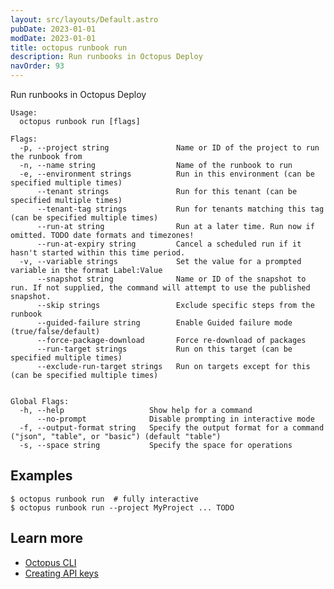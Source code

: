 ```yaml
---
layout: src/layouts/Default.astro
pubDate: 2023-01-01
modDate: 2023-01-01
title: octopus runbook run
description: Run runbooks in Octopus Deploy
navOrder: 93
---
```


Run runbooks in Octopus Deploy

```
Usage:
  octopus runbook run [flags]

Flags:
  -p, --project string               Name or ID of the project to run the runbook from
  -n, --name string                  Name of the runbook to run
  -e, --environment strings          Run in this environment (can be specified multiple times)
      --tenant strings               Run for this tenant (can be specified multiple times)
      --tenant-tag strings           Run for tenants matching this tag (can be specified multiple times)
      --run-at string                Run at a later time. Run now if omitted. TODO date formats and timezones!
      --run-at-expiry string         Cancel a scheduled run if it hasn't started within this time period.
  -v, --variable strings             Set the value for a prompted variable in the format Label:Value
      --snapshot string              Name or ID of the snapshot to run. If not supplied, the command will attempt to use the published snapshot.
      --skip strings                 Exclude specific steps from the runbook
      --guided-failure string        Enable Guided failure mode (true/false/default)
      --force-package-download       Force re-download of packages
      --run-target strings           Run on this target (can be specified multiple times)
      --exclude-run-target strings   Run on targets except for this (can be specified multiple times)


Global Flags:
  -h, --help                   Show help for a command
      --no-prompt              Disable prompting in interactive mode
  -f, --output-format string   Specify the output format for a command ("json", "table", or "basic") (default "table")
  -s, --space string           Specify the space for operations

```

## Examples

<SamplesInstance />

```
$ octopus runbook run  # fully interactive
$ octopus runbook run --project MyProject ... TODO
```

## Learn more

- [Octopus CLI](/docs/octopus-rest-api/cli)
- [Creating API keys](/docs/octopus-rest-api/how-to-create-an-api-key)